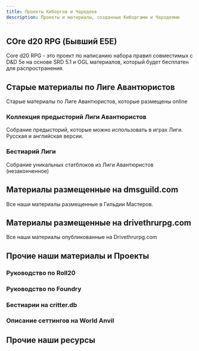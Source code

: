 ```yaml
---
title: Проекты Киборгов и Чародеев
description: Проекты и материалы, созданные Киборгами и Чародеями
---
```


## COre d20 RPG (Бывший E5E)

Core d20 RPG - это проект по написанию набора правил совместимых с D&D 5e на основе SRD 5.1 и OGL материалов, который будет бесплатен для распространения.

## Старые материалы по Лиге Авантюристов

Старые материалы по Лиге Авантюристов, которые размещены online

### Коллекция предысторий Лиги Авантюристов

Собрание предысторий, которые можно использовать в играх Лиги. Русская и английская версии.

### Бестиарий Лиги

Собрание уникальных статблоков из Лиги Авантюристов (незаконченное)

## Материалы размещенные на dmsguild.com

Все наши материалы размещенные в Гильдии Мастеров.

## Материалы размещенные на drivethrurpg.com

Все наши материалы опубликованные на Drivethrurpg.com

## Прочие наши материалы и Проекты

### Руководство по Roll20

### Руководство по Foundry

### Бестиарии на critter.db

### Описание сеттингов на World Anvil

## Прочие наши ресурсы